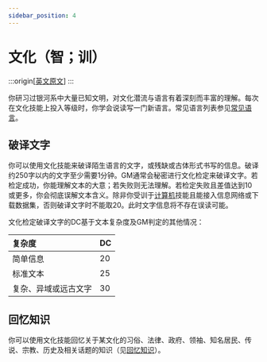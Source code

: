 ```yaml
---
sidebar_position: 4
---
```


# 文化（智；训）

:::origin[[英文原文](https://www.aonsrd.com/Skills.aspx?ItemName=Culture)]
:::

你研习过银河系中大量已知文明，对文化潜流与语言有着深刻而丰富的理解。每次在文化技能上投入等级时，你学会说读写一门新语言。常见语言列表参见[常见语言](/core_rulebook/chapter%203#常见语言)。

## 破译文字

你可以使用文化技能来破译陌生语言的文字，或残缺或古体形式书写的信息。破译约250字以内的文字至少需要1分钟。GM通常会秘密进行文化检定来破译文字。若检定成功，你能理解文本的大意；若失败则无法理解。若检定失败且差值达到10或更多，你会彻底误解文本含义。除非你受训于[计算机](/skills/computer)技能且能接入信息网络或下载数据集，否则破译文字时不能取20。此时文字信息将不存在误读可能。

文化检定破译文字的DC基于文本复杂度及GM判定的其他情况：

| 复杂度 | DC |
| :---- | :---- |
| 简单信息 | 20 |
| 标准文本 | 25 |
| 复杂、异域或远古文字 | 30 |

## 回忆知识

你可以使用文化技能回忆关于某文化的习俗、法律、政府、领袖、知名居民、传说、宗教、历史及相关话题的知识（见[回忆知识](/core_rulebook/chapter%205#回忆知识)）。
